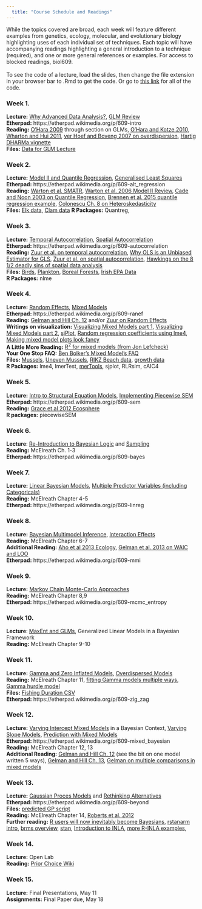 ```yaml
---  
  title: "Course Schedule and Readings"  
---  
```

  While the topics covered are broad, each week will feature different examples from genetics, ecology, molecular, and evolutionary biology highlighting uses of each individual set of techniques. Each topic will have accompanying readings highlighting a general introduction to a technique (required), and one or more general references or examples. For access to blocked readings, biol609.   
\
To see the code of a lecture, load the slides, then change the file extension in your browser bar to .Rmd to get the code. Or go to [this link](https://github.com/biol609/biol609.github.io/tree/master/lectures) for all of the code.
  
  
    
      
### Week 1.  
__Lecture:__ [Why Advanced Data Analysis?](lectures/01_intro.html), [GLM Review](lectures/02_generalized_linear_models.html)\
__Etherpad:__ https://etherpad.wikimedia.org/p/609-intro  
__Reading:__ [O'Hara 2009](http://byrneslab.net/classes/biol609/O'Hara_2009_glmm.pdf) through section on GLMs, [O'Hara and Kotze 2010](http://byrneslab.net/classes/biol609/o'hara_and_kotze_do_not_log_transform.pdf), [Wharton and Hui 2011](http://byrneslab.net/classes/biol609/Wharton_Hui_2011_Ecology.pdf), [ver Hoef and Boveng 2007 on overdispersion](http://byrneslab.net/classes/biol609/Ver_Hoef_and_Boveng_qp_neg binomial.pdf), [Hartig DHARMa vignette](https://cran.r-project.org/web/packages/DHARMa/vignettes/DHARMa.html)  
__Files:__ [Data for GLM Lecture](lectures/02_data.zip)
  
### Week 2.
__Lecture:__ [Model II and Quantile Regression](./lectures/03_rma_quantile.html), [Generalised Least Squares](./lectures/04_gls.html)\
__Etherpad:__ https://etherpad.wikimedia.org/p/609-alt_regression  
__Reading:__ [Warton et al. SMATR](http://byrneslab.net/classes/biol609/Warton_et_al_2012_MEE.pdf), [Warton et al. 2006 Model II Review](http://byrneslab.net/classes/biol609/Warton_et_al-2006-Biological_Reviews.pdf), [Cade and Noon 2003 on Quantile Regression](http://byrneslab.net/classes/biol609/Cade_and_Noon_2003_Quantile.pdf), [Brennen et al. 2015 quantile regression example](http://byrneslab.net/classes/biol609/Brennen_et_al_2015_quantile.pdf), [Colonescu Ch. 8 on Heteroskedasticity](https://bookdown.org/ccolonescu/RPoE4/heteroskedasticity.html)\
__Files:__ [Elk data](./lectures/data/03/ekk_from_dryad.csv), [Clam data](./lectures/data/04/Clams.txt)
__R Packages:__ Quantreg,   
  
### Week 3.
__Lecture:__ [Temporal Autocorrelation](lectures/05_timeseries.html), [Spatial Autocorrelation](lectures/06_spatial.html)\
__Etherpad:__ https://etherpad.wikimedia.org/p/609-autocorrelation  
__Reading:__ [Zuur et al. on temporal autocorrelation](http://byrneslab.net/classes/biol609/Zuur_ch_6_temporal.pdf), [Why OLS is an Unbiased Estimator for GLS](https://dynamicecology.wordpress.com/2012/09/24/why-ols-estimator-is-an-unbiased-estimator-for-gls/), [Zuur et al. on spatial autocorrelation](http://byrneslab.net/classes/biol609/Zuur_ch_7_space.pdf), [Hawkings on the 8 1/2 deadly sins of spatial data analysis](http://byrneslab.net/classes/biol609/hawkins_2011_spatial.pdf)\
__Files:__ [Birds](./lectures/data/05/allbirds.csv), [Plankton](./lectures/data/05/planktonMeans.csv), [Boreal Forests](./lectures/data/06/Boreality.txt), [Irish EPA Data](./lectures/data/06/SDI2003.txt)  
__R Packages:__ nlme  
  
### Week 4.
__Lecture:__ [Random Effects](./lectures/07_random_effects.html), [Mixed Models](./lectures/08_mixed_effects.html)  
__Etherpad:__ https://etherpad.wikimedia.org/p/609-ranef  
__Reading:__ [Gelman and Hill Ch. 12](http://byrneslab.net/classes/biol609/gelman_hill_ch_12.pdf) and/or [Zuur on Random Effects](http://byrneslab.net/classes/biol609/Zuur_ch_5.pdf)  
__Writings on visualization:__ <a href="http://strengejacke.wordpress.com/2014/10/26/visualizing-generalized-linear-mixed-effects-models-with-ggplot-rstats-lme4/">Visualizing Mixed Models part 1</a>, <a href="http://strengejacke.wordpress.com/2014/11/18/visualizing-generalized-linear-mixed-effects-models-part-2-rstats-lme4/">Visualizing Mixed Models part 2</a>, <a href="http://cran.r-project.org/web/packages/sjPlot/index.html">sjPlot</a>, <a href="http://anythingbutrbitrary.blogspot.com/2012/06/random-regression-coefficients-using.html">Random regression coefficients using lme4</a>, <a href="http://stackoverflow.com/questions/13847936/in-r-plotting-random-effects-from-lmer-lme4-package-using-qqmath-or-dotplot">Making mixed model plots look fancy</a>  
__A Little More Reading:__ <a href="http://jonlefcheck.net/2013/03/13/r2-for-linear-mixed-effects-models/">R<sup>2</sup> for mixed models (from Jon Lefcheck)</a>  
__Your One Stop FAQ:__ [Ben Bolker's Mixed Model's FAQ](https://rawgit.com/bbolker/mixedmodels-misc/master/glmmFAQ.html)  
__Files:__ [Mussels](./lectures/data/07/mussels.csv), [Uneven  Mussels](./lectures/data/07/mussels_ragged.csv), [RIKZ Beach data](./lectures/data/08/rikz.csv), [growth data](./lectures/data/07nestedGrowth.csv)    
__R Packages:__ lme4, lmerTest, [merTools](https://github.com/jknowles/merTools), sjplot, RLRsim, cAIC4  

### Week 5.
__Lecture:__ [Intro to Structural Equation Models](https://1drv.ms/p/s!AvOIsObbweOroNIqHiVxra6SIrp4gw), [Implementing Piecewise SEM](https://1drv.ms/f/s!AvOIsObbweOroNIitg7KpsLhgffJrw)  
__Etherpad:__ https://etherpad.wikimedia.org/p/609-sem  
__Reading:__ [Grace et al 2012 Ecosphere](http://byrneslab.net/classes/biol609/Grace_et_al-2012-Ecosphere.pdf)  
__R packages:__ piecewiseSEM  

### Week 6. 
__Lecture__: [Re-Introduction to Bayesian Logic](./lectures/11_bayes_reintro.html) and [Sampling](./lectures/12_posterior_sampling.html)  
__Reading:__ McElreath Ch. 1-3  
__Etherpad:__ https://etherpad.wikimedia.org/p/609-bayes  

  
### Week 7. 
__Lecture:__ [Linear Bayesian Models](./lectures/13_linear_models.html), [Multiple Predictor Variables (including Categoricals)](./lectures/14_multiple_predictors.html)  
__Reading:__ McElreath Chapter 4-5  
__Etherpad:__ https://etherpad.wikimedia.org/p/609-linreg    

### Week 8. 
__Lecture:__ [Bayesian Multimodel Inference](./lectures/15_mmi.html), [Interaction Effects](./lectures/16_interactions.html)  
__Reading:__ McElreath Chapter 6-7  
__Additional Reading:__ [Aho et al 2013 Ecology](http://izt.ciens.ucv.ve/ecologia/Archivos/ECO_POB%202014/ECOPO2_2014/Aho%20et%20al%202014.pdf), [Gelman et al. 2013 on WAIC and LOO](http://link.springer.com/article/10.1007/s11222-013-9416-2)  
__Etherpad:__ https://etherpad.wikimedia.org/p/609-mmi    
  
### Week 9. 
__Lecture:__ [Markov Chain Monte-Carlo Approaches](./lectures/17_mcmc.html)   
__Reading:__ McElreath Chapter 8,9  
__Etherpad:__ https://etherpad.wikimedia.org/p/609-mcmc_entropy    
  
### Week 10. 
__Lecture__: [MaxEnt and GLMs](./lectures/18_maxent_glm.html), Generalized Linear Models in a Bayesian Framework  
__Reading:__ McElreath Chapter 9-10
  
### Week 11. 
__Lecture:__ [Gamma and Zero Inflated Models](./lectures/20_zinfl.html), [Overdispersed Models](./lectures/21_overdisp.html)  
__Reading:__ McElreath Chapter 11, [fitting Gamma models multiple ways](http://seananderson.ca/2014/04/08/gamma-glms.html), [Gamma hurdle model](http://seananderson.ca/2014/05/18/gamma-hurdle.html)  
__Files:__ [Fishing Duration CSV](./lectures/data/20/fishing_duration.csv)  
__Etherpad:__ https://etherpad.wikimedia.org/p/609-zig_zag    

  
### Week 12. 
__Lecture:__ [Varying Intercept Mixed Models](./lectures/22_varying_intercept.html) in a Bayesian Context, [Varying Slope Models](./lectures/23a_varslope.html), [Prediction with Mixed Models](./lectures/23b_prediction.html)  
__Etherpad:__ https://etherpad.wikimedia.org/p/609-mixed_bayesian   
__Reading:__ McElreath Chapter 12, 13   
__Additional Reading:__ [Gelman and Hill Ch. 12](http://byrneslab.net/classes/biol609/gelman_hill_ch_12.pdf) (see the bit on one model written 5 ways), [Gelman and Hill Ch. 13](http://byrneslab.net/classes/biol609/gelman_hill_ch_13.pdf), [Gelman on multiple comparisons in mixed models](http://byrneslab.net/classes/biol609/Gelman_multcomp.pdf)
  
### Week 13. 
__Lecture:__ [Gaussian Proces Models](./lectures/24_gaussian_process.html) and [Rethinking Alternatives](./lectures/25_beyond_rethinking.html)  
__Etherpad:__ https://etherpad.wikimedia.org/p/609-beyond   
__Files:__ [predicted GP script](./lectures/data/gp/predict_gpl2.R)  
__Reading:__ McElreath Chapter 14, [Roberts et al. 2012](http://byrneslab.net/classes/biol609/Roberts_et_al_2012_gaussian_process.pdf)  
__Further reading:__ [R users will now inevitably become Bayesians](https://thinkinator.com/2016/01/12/r-users-will-now-inevitably-become-bayesians/), [rstanarm intro](https://cran.r-project.org/web/packages/rstanarm/vignettes/rstanarm.html), [brms overview](https://cran.r-project.org/web/packages/brms/vignettes/brms_overview.pdf), [stan](http://mc-stan.org), [Introduction to INLA](http://www.r-inla.org/events/bayes2013anintroductiontoinlawithacomparisontojagshandson), [more R-INLA examples](http://www.r-inla.org/examples/volume-1),   
  
### Week 14. 
__Lecture:__ Open Lab  
__Reading:__ [Prior Choice Wiki](https://github.com/stan-dev/stan/wiki/Prior-Choice-Recommendations)  
  
### Week 15.
__Lecture:__ Final Presentations, May 11  
__Assignments:__ Final Paper due, May 18  
